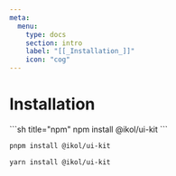 ```yaml
---
meta:
  menu:
    type: docs
    section: intro
    label: "[[_Installation_]]"
    icon: "cog"
---
```



# Installation

<CodeBlock>
```sh title="npm"
npm install @ikol/ui-kit
```

```sh title="pnpm"
pnpm install @ikol/ui-kit
```

```sh title="yarn"
yarn install @ikol/ui-kit
```
</CodeBlock>
